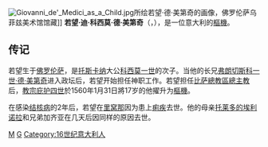 {{Unreferenced|time=2020-02-21T13:06:15+00:00}}
{{noteTA
|1=zh-hans:美第奇; zh-tw:麥地奇;
|2=zh-hans:托斯卡纳; zh-tw:塔斯卡尼;
|3=zh-hans:弗朗切斯科; zh-tw:法蘭西斯科;
|4=zh-hans:里窝那; zh-tw:利佛諾;
}}
{{Otheruses|subject=|other=其他同名家族成员|乔凡尼·德·美第奇 (消歧义)}}
[[Image:Giovanni_de'_Medici_as_a_Child.jpg|thumb]]所绘若望·德·美第奇的画像，佛罗伦萨乌菲兹美术馆馆藏]]
'''若望·迪·科西莫·德·美第奇'''（{{lang-it|Giovanni di Cosimo I de' Medici}}，{{bd|1544年|9月29日|1562年|11月20日|M}}），是一位意大利的[[樞機|樞機]]。

==传记==
若望生于[[佛罗伦萨|佛罗伦萨]]，是[[托斯卡纳|托斯卡纳]]大公[[科西莫一世_(托斯卡纳)|科西莫一世]]的次子。当他的长兄[[弗朗切斯科一世·德·美第奇|弗朗切斯科一世·德·美第奇]]进入政坛后，若望开始担任神职工作。若望担任[[天主教比薩總教區|比萨總教區總主教]]后，[[教宗庇护四世|教宗庇护四世]]於1560年1月31日將17岁的他擢升为[[樞機|樞機]]。

在感染[[结核病|结核病]]的2年后，若望在[[里窝那|里窝那]]因为患上[[痢疾|痢疾]]去世。他的母亲[[托莱多的埃利诺拉|托莱多的埃利诺拉]]和兄弟加齐亚在几天后因同样的原因去世。

{{美第奇家族}}
{{Authority control}}
{{意大利人物小作品}}

[[Category:佛罗伦萨人|M]]
[[Category:美第奇家族|G]]
[[Category:16世纪意大利人|Category:16世纪意大利人]]